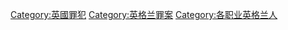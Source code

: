 [[Category:英國罪犯|Category:英國罪犯]]
[[Category:英格兰罪案|Category:英格兰罪案]]
[[Category:各职业英格兰人|Category:各职业英格兰人]]